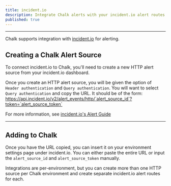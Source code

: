 ```yaml
---
title: incident.io
description: Integrate Chalk alerts with your incident.io alert routes
published: true
---
```


---

Chalk supports integration with [incident.io](https://incident.io/) for alerting.

## Creating a Chalk Alert Source

To connect incident.io to Chalk, you'll need to create a new HTTP alert source from your incident.io dashboard.

Once you create an HTTP alert source, you will be given the option of `Header authentication` and `Query authentication`.
You will want to select `Query authentication` and copy the URL. It should be of the form:
https://api.incident.io/v2/alert_events/http/`alert_source_id`?token=`alert_source_token`

For more information, see [incident.io's Alert Guide](https://incident.io/changelog/automate-incident-creation-with-alerts)

---

## Adding to Chalk

Once you have the URL copied, you can insert it on your environment settings page under incident.io.
You can either paste the entire URL or input the `alert_source_id` and `alert_source_token` manually.

Integrations are per-environment, but you can create more than one HTTP source per Chalk environment
and create separate incident.io alert routes for each.
